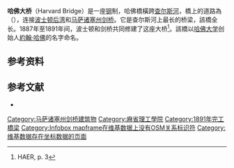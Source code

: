 {{Infobox bridge
|bridge_name=哈佛橋
|image=File:2017 Harvard Bridge from Memorial Drive, Cambridge, Massachusetts.jpg
|image_size = 325px
|caption= 從[[剑桥_(马萨诸塞州)|剑桥]]一側眺望哈佛橋(2017)
|official_name=
|carries={{jct|state=MA|MA|2A}}
|crosses=[[查尔斯河|查尔斯河]]
|locale=美國[[波士顿|波士顿]]–[[剑桥_(马萨诸塞州)|劍橋]]
|maint=[[马萨诸塞州交通部|马萨诸塞州交通部]]
|id=B160124EYDOTNBI
|material=鋼
|design= {{link-en|驼峰梁桥|Girder bridge}}
|mainspan=
|number_spans=25<ref name=haer4>HAER, p.4</ref>
|piers_in_water=24<ref name=haer4 />
|length={{convert|659.82|m|ft sm m|order=out|abbr=on}}<ref name=structurae>{{Structurae|id=20008796|title=Harvard Bridge}}</ref> (道路)<br>364.4 [[斯穆特|斯穆特]] ± 一個耳朵 (620 m) ({{en-link|斯托羅車道|Storrow Drive}}至劍橋的人行道)
|width= {{convert|21.13|m|ft sm m|order=out|abbr=on}}<ref name=structurae /><br />{{convert|15.8|m|ft sm m|order=out|abbr=on}} (道路)<ref name=nbi />
|height=
|traffic={{Formatnum:49000}}（2005）<ref name=nbi>{{cite web |url=http://www.nationalbridges.com/index.php?option=com_lqm&74ee3c81b32703eab25d9990685a4d36=1&task=showResults&query=8&lqm_id=266384&&format=raw&&Itemid=2 |title=Place Name: Boston, Massachusetts; NBI Structure Number: 417208078401120; Facility Carried: Route 2A; Feature Intersected: Charles River |author={{link-en|Department of Conservation and Recreation}} {{link-en|National Bridge Inventory}} |year=2012 |publisher=Nationalbridges.com (Alexander Svirsky) |access-date=March 28, 2012 |archive-date=2018-12-05 |archive-url=https://web.archive.org/web/20181205004005/http://www.nationalbridges.com/index.php?option=com_lqm&74ee3c81b32703eab25d9990685a4d36=1&task=showResults&query=8&lqm_id=266384&&format=raw&&Itemid=2 |dead-url=yes }}</ref>
|begin=1887
|complete=1891
|open={{start date and age|1891|9|1}},{{sfn|Alger|Matthews|1892|p=15}} 1990
|closed=1983 (為修理而臨時關閉)
|toll=
|coordinates = {{coord|42.35457|-71.09132|display=inline,title}}
}}'''哈佛大桥'''（Harvard Bridge）是一座[[钢|钢]]制{{link-en|驼峰梁桥|Girder bridge}}，哈佛橋橫跨[[查尔斯河|查尔斯河]]，橋上的道路為{{link-en|马萨诸塞大道|Massachusetts Avenue}}（{{link-en|2A号公路|Massachusetts Route 2A}}），连接[[波士顿|波士顿]][[后湾|后湾]]和[[马萨诸塞州|马萨诸塞州]][[剑桥_(马萨诸塞州)|剑桥]]。它是查尔斯河上最长的桥梁，該橋全长{{Convert|659.82|m|ft sm m|lk=on}}。1887年至1891年间，波士顿和剑桥共同修建了这座大桥<ref name="haer3">HAER, p. 3</ref>。該橋以[[哈佛大学|哈佛大学]]创始人[[約翰·哈佛|約翰·哈佛]]的名字命名。

==参考资料==
{{reflist}}

== 参考文献==
* {{citation
|last1=Alger
|first1=Alpheus B.
|last2=Matthews
|first2=Nathan Jr.
|title=Harvard Bridge: Boston to Cambridge, March 1892
|url=https://books.google.com/books?id=1qQJAAAAIAAJ
|access-date=2009-04-10
|year=1892
|publisher=Rockwell and Churchill
|location=Boston, Massachusetts
|archive-date=2021-07-28
|archive-url=https://web.archive.org/web/20210728155153/https://books.google.com/books?id=1qQJAAAAIAAJ
|dead-url=no
}}

{{commonscat|Harvard Bridge}}

[[Category:马萨诸塞州剑桥建筑物|Category:马萨诸塞州剑桥建筑物]]
[[Category:麻省理工學院|Category:麻省理工學院]]
[[Category:1891年完工橋梁|Category:1891年完工橋梁]]
[[Category:Infobox_mapframe在维基数据上没有OSM关系标识符|Category:Infobox mapframe在维基数据上没有OSM关系标识符]]
[[Category:维基数据存在坐标数据的页面|Category:维基数据存在坐标数据的页面]]